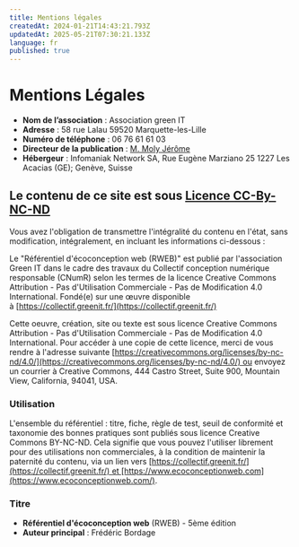 ```yaml
---
title: Mentions légales
createdAt: 2024-01-21T14:43:21.793Z
updatedAt: 2025-05-21T07:30:21.133Z
language: fr
published: true
---
```


# Mentions Légales

- **Nom de l’association** : Association green IT
- **Adresse** : 58 rue Lalau 59520 Marquette-les-Lille
- **Numéro de téléphone** : 06 76 61 61 03
- **Directeur de la publication** : [M. Moly Jérôme](https://ref.greenit.fr/wp/jerome@greenit.fr)
- **Hébergeur** : Infomaniak Network SA, Rue Eugène Marziano 25 1227 Les Acacias (GE); Genève, Suisse

## Le contenu de ce site est sous [Licence CC-By-NC-ND](https://creativecommons.org/licenses/by-nc-nd/4.0/)

Vous avez l'obligation de transmettre l'intégralité du contenu en l'état, sans modification, intégralement, en incluant les informations ci-dessous :

Le "Référentiel d'écoconception web (RWEB)" est publié par l'association Green IT dans le cadre des travaux du Collectif conception numérique responsable (CNumR) selon les termes de la licence Creative Commons Attribution - Pas d'Utilisation Commerciale - Pas de Modification 4.0 International. Fondé(e) sur une œuvre disponible à [https://collectif.greenit.fr/](https://collectif.greenit.fr/)

Cette oeuvre, création, site ou texte est sous licence Creative Commons Attribution - Pas d'Utilisation Commerciale - Pas de Modification 4.0 International. Pour accéder à une copie de cette licence, merci de vous rendre à l'adresse suivante [https://creativecommons.org/licenses/by-nc-nd/4.0/](https://creativecommons.org/licenses/by-nc-nd/4.0/) ou envoyez un courrier à Creative Commons, 444 Castro Street, Suite 900, Mountain View, California, 94041, USA.

### Utilisation

L'ensemble du référentiel : titre, fiche, règle de test, seuil de conformité et taxonomie des bonnes pratiques sont publiés sous licence Creative Commons BY-NC-ND. Cela signifie que vous pouvez l'utiliser librement pour des utilisations non commerciales, à la condition de maintenir la paternité du contenu, via un lien vers [https://collectif.greenit.fr/](https://collectif.greenit.fr/) et [https://www.ecoconceptionweb.com](https://www.ecoconceptionweb.com/).

### Titre

- **Référentiel d'écoconception web** (RWEB) - 5ème édition
- **Auteur principal** : Frédéric Bordage
